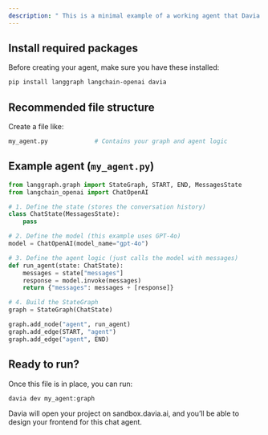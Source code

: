 ```yaml
---
description: " This is a minimal example of a working agent that Davia can connect to.   It’s a simple chatbot — the user sends messages, the agent responds."
---
```


## Install required packages

Before creating your agent, make sure you have these installed:

```bash
pip install langgraph langchain-openai davia
```

## Recommended file structure

Create a file like:

```bash
my_agent.py             # Contains your graph and agent logic
```

## Example agent (`my_agent.py`)

```python
from langgraph.graph import StateGraph, START, END, MessagesState
from langchain_openai import ChatOpenAI

# 1. Define the state (stores the conversation history)
class ChatState(MessagesState):
    pass

# 2. Define the model (this example uses GPT-4o)
model = ChatOpenAI(model_name="gpt-4o")

# 3. Define the agent logic (just calls the model with messages)
def run_agent(state: ChatState):
    messages = state["messages"]
    response = model.invoke(messages)
    return {"messages": messages + [response]}

# 4. Build the StateGraph
graph = StateGraph(ChatState)

graph.add_node("agent", run_agent)
graph.add_edge(START, "agent")
graph.add_edge("agent", END)
```

## Ready to run?

Once this file is in place, you can run:

```bash
davia dev my_agent:graph
```

Davia will open your project on sandbox.davia.ai, and you’ll be able to design your frontend for this chat agent.